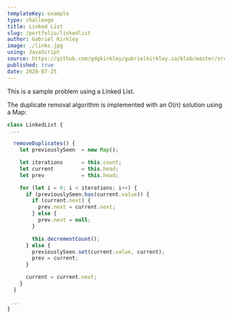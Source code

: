 ```yaml
---
templateKey: example
type: challenge
title: Linked List
slug: /portfolio/linkedlist
author: Gabriel Kirkley
image: ./links.jpg
using: JavaScript
source: https://github.com/gdgkirkley/gabrielkirkley.ca/blob/master/src/components/challenges/LinkedList/LinkedList.js
published: true
date: 2020-07-25
---
```



This is a sample problem using a Linked List.

<LinkedListChallenges />

The duplicate removal algorithm is implemented with an O(n) solution using a
Map:

```js
class LinkedList {
 ...

  removeDuplicates() {
    let previouslySeen  = new Map();

    let iterations      = this.count;
    let current         = this.head;
    let prev            = this.head;

    for (let i = 0; i < iterations; i++) {
      if (previouslySeen.has(current.value)) {
        if (current.next) {
          prev.next = current.next;
        } else {
          prev.next = null;
        }

        this.decrementCount();
      } else {
        previouslySeen.set(current.value, current);
        prev = current;
      }

      current = current.next;
    }
  }

 ...
}
```

